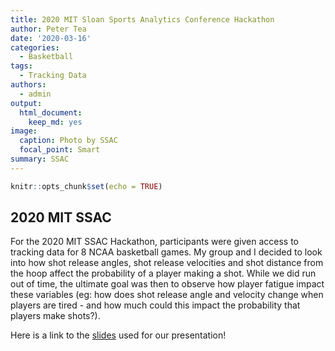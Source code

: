```yaml
---
title: 2020 MIT Sloan Sports Analytics Conference Hackathon
author: Peter Tea
date: '2020-03-16'
categories:
  - Basketball
tags:
  - Tracking Data
authors:
  - admin
output:
  html_document:
    keep_md: yes
image:
  caption: Photo by SSAC
  focal_point: Smart
summary: SSAC
---
```


```r
knitr::opts_chunk$set(echo = TRUE)
```
## 2020 MIT SSAC

For the 2020 MIT SSAC Hackathon, participants were given access to tracking data for 8 NCAA basketball games. My group and I decided to look into how shot release angles, shot release velocities and shot distance from the hoop affect the probability of a player making a shot. While we did run out of time, the ultimate goal was then to observe how player fatigue impact these variables (eg: how does shot release angle and velocity change when players are tired - and how much could this impact the probability that players make shots?).

Here is a link to the [slides](https://docs.google.com/presentation/d/1j1k1EK6CP4E8CbRU3Xr8OuSUySRzWh9An_79K0GIUog/present?usp=sharing) used for our presentation!




